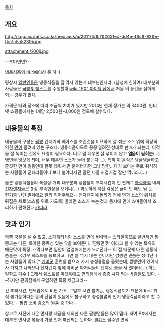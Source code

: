 [[목차]]
== 개요 ==
http://img.iacstatic.co.kr/feedback/a/2011/3/9/762651ed-dd4a-48c8-926e-fbc1c5a5239b.jpg

attachment:/200ij.jpg

--초마면면?--

[[냉동식품]]의 [[바리에이션]] 중 하나.

평상시 [[일반인]]들은 냉동식품을 잘 먹지 않는게 대부분인지라, (남성에 한하여) 대부분의 사람들은 [[국방부 퀘스트]]를 수행할때 [[wiki:"PX" 아이템 샵]]에서 처음 이 물건을 접하게 되는 경우가 많다.

가격은 때와 장소에 따라 조금씩 차이가 있지만 2014년 현재 정가는 약 3400원. 인터넷 쇼핑몰에서는 1개당 2,500원~3,000원 정도에 살수있다.

== 내용물의 특징 ==
내용물의 구성은 [[짬뽕]] 건더기와 베이스를 조린것을 미묘하게 잘 섞은 소스 위에 적당히 익힌 [[면]]이 올려져 있는 구조다. 냉동식품이므로 꽁꽁 얼려진 상태로 판매가 되는데, 이것을 잘 녹이는 것에도 요령이 필요하다. 너무 덜 데우면 잘 섞이지 않고 '''얼음이 씹히는'''(...) 냉면을 맛보게 되며, 너무 데우면 소스가 눌어 붙는다(...). 특히 이 음식은 탱글탱글하고 쫄깃한 면이 일품인데 잘못 데워서 면 불어터지면 그냥 망한...다기 보다는 주로 취식하는 사람들이 군바리들이다 보니 불어터지던 말던 다들 허겁지겁 잘만 먹더라.(...)

물론 냉동식품들의 특성상 거의 대부분의 상품들이 조리시간이 긴 관계로 [[충성클럽]] 내의 [[전자렌지]]들은 항상 부족현상을 보이니(...) 과도하게 익힐 걱정은 굳이 안 해도 될 듯. --현기증 난단 말이에요 빨리 익어주세요-- 전자렌지에 돌리기 전에 면과 소스의 위치를 뒤집은 채로(소스를 위로 가도록) 돌리면 소스가 녹는 것과 동시에 면에 스며들어서 조리하기 편해진다 [[카더라]].

== 맛과 인기 ==
짬뽕 국물을 낼 수 없고, 스파게티처럼 소스를 면에 비벼먹는 스타일이므로 일반적인 짬뽕과는 다른, 특이한 중독성 있는 맛을 보여준다. '짬뽕면맛' 이라고 볼 수 있는 특유의 매운맛이 특징. --먹다보면 입안이 얼얼해지는게 느껴진다-- 이 점 때문에 다른 냉동식품들은 국방부 퀘스트를 종료하고 나면 잘 먹지 않는 편이지만 짬뽕면 만큼은 생각난다는 사람들이 많다.[* [[예비군]] 훈련을 받으러 가서 충성클럽을 들렀는데, 짬뽕면이 있어서 사 가지고 나와보니 전자렌지 앞에 야비군 아저씨들이 단체로 줄을 서 있더라(...) 하는 일화도 다수.] 그래서 퀘스트를 마쳤음에도 [[편의점]]에서 종종 사다 먹는 사람들도 있다. --하지만 편의점에서 구입하면 폭풍 세금크리-- 

긴 조리시간, 면세임에도 비싼 가격, 구입후 보관 불가능, 냉동식품이기 때문에 바로 취식 불가능하다는 등의 단점이 있음에도 불구하고 충성클럽의 인기 냉동식품이라고 할 수 있다. --짬밥 소비 감소의 원흉 중 하나--

참고로 사진에 나온 면사랑 제품을 제외한 다른 짬뽕면들은 많이 맵다. 하여 PX에서는 대부분 면사랑 제품이 가장 먼저 매진되는 듯하다. [[쿨피스]] 필수인 면식.
